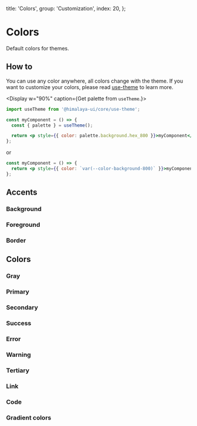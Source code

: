 
  title: 'Colors',
  group: 'Customization',
  index: 20,
};

# Colors

Default colors for themes.

## How to

You can use any color anywhere, all colors change with the theme.
If you want to customize your colors, please read [use-theme](/hooks/use-theme) to learn more.

<Display w="90%" caption={<span>Get palette from <Code>useTheme</Code>.</span>}>

```jsx
import useTheme from '@himalaya-ui/core/use-theme';

const myComponent = () => {
  const { palette } = useTheme();

  return <p style={{ color: palette.background.hex_800 }}>myComponent</p>;
};
```

or

```jsx
const myComponent = () => {
  return <p style={{ color: `var(--color-background-800)` }}>myComponent</p>;
};
```

</Display>

## Accents

### Background

<Colors type="background" />

### Foreground

<Colors type="foreground" />

### Border

<Colors type="border" />

## Colors

### Gray

<Colors type="gray" />

### Primary

<Colors type="primary" />

### Secondary

<Colors type="secondary" />

### Success

<Colors type="success" />

### Error

<Colors type="error" />

### Warning

<Colors type="warning" />

### Tertiary

<Colors type="tertiary" />

### Link

<Colors type="link" />

### Code

<Colors type="code" />

### Gradient colors

<Colors type="gradient" />
